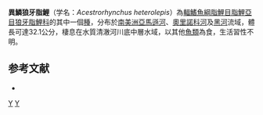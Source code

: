 {{Speciesbox 
| taxon = Acestrorhynchus heterolepis
| status = NE
| status_system = IUCN3.1
| authority = [[Cope|Cope]], 1878
| synonyms = *''Xiphorhamphus heterolepis''<br /><small>Cope, 1878</small>
}}
'''異鱗狼牙脂鯉'''（学名：''Acestrorhynchus heterolepis''）為[[輻鰭魚綱|輻鰭魚綱]][[脂鯉目|脂鯉目]][[脂鯉亞目|脂鯉亞目]][[狼牙脂鯉科|狼牙脂鯉科]]的其中一個[[種|種]]，分布於[[南美洲|南美洲]][[亞馬遜河|亞馬遜河]]、[[奧里諾科河|奧里諾科河]]及[[黑河|黑河]]流域，體長可達32.1公分，棲息在水質清澈河川底中層水域，以其他[[魚類|魚類]]為食，生活習性不明。

==参考文献==
{{refbegin}}
*{{FishBase_species|genus=Acestrorhynchus|species=heterolepis |year=2013|month=8}}
{{refend}}
{{Taxonbar|from=Q5870912}}

[[Category:狼牙脂鯉屬|Y]]
[[Category:1878年描述的鱼类|Y]]


{{魚類小作品}}